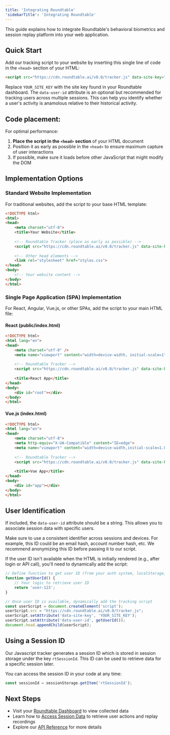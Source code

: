 ```yaml
---
title: 'Integrating Roundtable'
'sidebarTitle': 'Integrating Roundtable'
---
```


This guide explains how to integrate Roundtable's behavioral biometrics and session replay platform into your web application.

## Quick Start

Add our tracking script to your website by inserting this single line of code in the `<head>` section of your HTML:

```html
<script src="https://cdn.roundtable.ai/v0.0/tracker.js" data-site-key="YOUR_SITE_KEY" data-user-id="OPTIONAL_USER_ID"></script>
```

Replace `YOUR_SITE_KEY` with the site key found in your Roundtable dashboard. The `data-user-id` attribute is an optional but recommended for tracking users across multiple sessions. This can help you identify whether a user's activity is anamolous relative to their historical activity.

## Code placement:

For optimal performance:

1. **Place the script in the `<head>` section** of your HTML document
2. Position it as early as possible in the `<head>` to ensure maximum capture of user interactions
3. If possible, make sure it loads before other JavaScript that might modify the DOM

## Implementation Options

### Standard Website Implementation

For traditional websites, add the script to your base HTML template:

```html
<!DOCTYPE html>
<html>
<head>
    <meta charset="utf-8">
    <title>Your Website</title>
    
    <!-- Roundtable Tracker (place as early as possible) -->
    <script src="https://cdn.roundtable.ai/v0.0/tracker.js" data-site-key="YOUR_SITE_KEY" data-user-id="OPTIONAL_USER_ID"></script>
    
    <!-- Other head elements -->
    <link rel="stylesheet" href="styles.css">
</head>
<body>
    <!-- Your website content -->
</body>
</html>
```

### Single Page Application (SPA) Implementation

For React, Angular, Vue.js, or other SPAs, add the script to your main HTML file:

#### React (public/index.html)
```html
<!DOCTYPE html>
<html lang="en">
<head>
    <meta charset="utf-8" />
    <meta name="viewport" content="width=device-width, initial-scale=1" />
    
    <!-- Roundtable Tracker -->
    <script src="https://cdn.roundtable.ai/v0.0/tracker.js" data-site-key="YOUR_SITE_KEY" data-user-id="OPTIONAL_USER_ID"></script>
    
    <title>React App</title>
</head>
<body>
    <div id="root"></div>
</body>
</html>
```

#### Vue.js (index.html)
```html
<!DOCTYPE html>
<html lang="en">
<head>
    <meta charset="utf-8">
    <meta http-equiv="X-UA-Compatible" content="IE=edge">
    <meta name="viewport" content="width=device-width,initial-scale=1.0">
    
    <!-- Roundtable Tracker -->
    <script src="https://cdn.roundtable.ai/v0.0/tracker.js" data-site-key="YOUR_SITE_KEY" data-user-id="OPTIONAL_USER_ID"></script>
    
    <title>Vue App</title>
</head>
<body>
    <div id="app"></div>
</body>
</html>
```

## User Identification

If included, the `data-user-id` attribute should be a string. This allows you to associate session data with specific users.

Make sure to use a consistent identifier across sessions and devices. For example, this ID could be an email hash, account number hash, etc. We recommend anonymizing this ID before passing it to our script.

If the user ID isn't available when the HTML is initially rendered (e.g., after login or API call), you'll need to dynamically add the script:

```js
// Define function to get user ID (from your auth system, localStorage, etc.)
function getUserId() {
    // Your logic to retrieve user ID
    return 'user-123';
}

// Once user ID is available, dynamically add the tracking script
const userScript = document.createElement('script');
userScript.src = "https://cdn.roundtable.ai/v0.0/tracker.js";
userScript.setAttribute('data-site-key', 'YOUR_SITE_KEY');
userScript.setAttribute('data-user-id', getUserId());
document.head.appendChild(userScript);
```

## Using a Session ID

Our Javascript tracker generates a session ID which is stored in session storage under the key `rtSessionId`. This ID can be used to retrieve data for a specific session later.

You can access the session ID in your code at any time:

```javascript
const sessionId = sessionStorage.getItem('rtSessionId');
```


## Next Steps

- Visit your [Roundtable Dashboard](https://app.roundtable.ai) to view collected data
- Learn how to [Access Session Data](accessing-session-data) to retrieve user actions and replay recordings
- Explore our [API Reference](api-reference) for more details